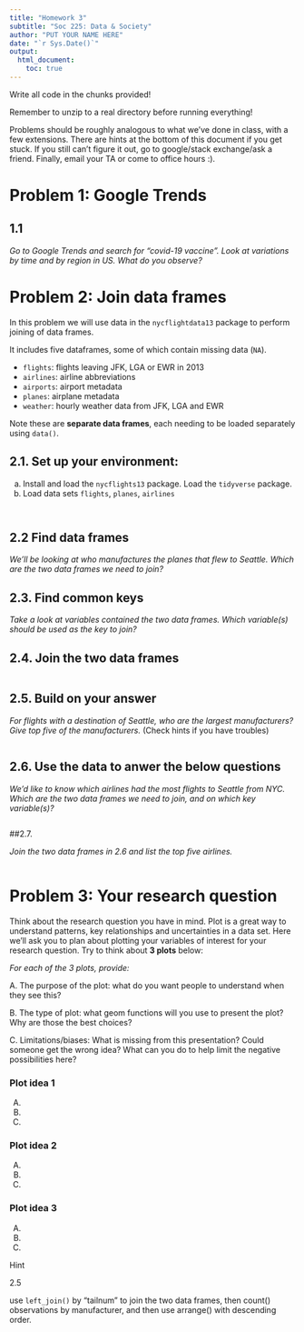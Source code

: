 ```yaml
---
title: "Homework 3"
subtitle: "Soc 225: Data & Society"
author: "PUT YOUR NAME HERE"
date: "`r Sys.Date()`"
output: 
  html_document:
    toc: true
---
```


Write all code in the chunks provided!

Remember to unzip to a real directory before running everything!

Problems should be roughly analogous to what we've done in class, with a few extensions. There are hints at the bottom of this document if you get stuck. If you still can't figure it out, go to google/stack exchange/ask a friend. Finally, email your TA or come to office hours :).

# Problem 1: Google Trends

## 1.1 
*Go to Google Trends and search for "covid-19 vaccine". Look at variations by time and by region in US. What do you observe?*

# Problem 2: Join data frames

In this problem we will use data in the `nycflightdata13` package to perform joining of data frames.

It includes five dataframes, some of which contain missing data (`NA`).

- `flights`: flights leaving JFK, LGA or EWR in 2013
- `airlines`: airline abbreviations
- `airports`: airport metadata
- `planes`: airplane metadata
- `weather`: hourly weather data from JFK, LGA and EWR

Note these are **separate data frames**, each needing to be loaded separately using `data()`.

## 2.1. Set up your environment:

a. Install and load the `nycflights13` package. Load the `tidyverse` package.
b. Load data sets `flights`, `planes`, `airlines`

```r

```

```r

```

## 2.2 Find data frames
*We'll be looking at who manufactures the planes that flew to Seattle. Which are the two data frames we need to join?*

## 2.3. Find common keys
*Take a look at variables contained the two data frames. Which variable(s) should be used as the key to join?*

## 2.4. Join the two data frames

```r

```

## 2.5. Build on your answer
*For flights with a destination of Seattle, who are the largest manufacturers? Give top five of the manufacturers.*
(Check hints if you have troubles)
```r

```

## 2.6. Use the data to anwer the below questions
*We'd like to know which airlines had the most flights to Seattle from NYC. Which are the two data frames we need to join, and on which key variable(s)?*

```r

```

##2.7. 

*Join the two data frames in 2.6 and list the top five airlines.*

```r

```


# Problem 3: Your research question

Think about the research question you have in mind. Plot is a great way to understand patterns, key relationships and uncertainties in a data set. Here we'll ask you to plan about plotting your variables of interest for your research question. Try to think about **3 plots** below:

*For each of the 3 plots, provide:*
  
A. The purpose of the plot: what do you want people to understand when they see this?  

B. The type of plot: what geom functions will you use to present the plot? Why are those the best choices?  

C. Limitations/biases: What is missing from this presentation? Could someone get the wrong idea? What can you do to help limit the negative possibilities here?  

### Plot idea 1 

A.  
B.  
C.  

### Plot idea 2 

A.  
B.  
C.  

### Plot idea 3 

A.  
B.  
C.  


Hint

2.5

use `left_join()` by "tailnum" to join the two data frames, then count() observations by manufacturer, and then use arrange() with descending order.

